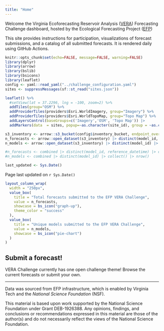 ```yaml
---
title: "Home"
---
```


Welcome the Virginia Ecoforecasting Reservoir Analysis ([VERA](http://ltreb-reservoirs.org/)) Forecasting Challenge dashboard, hosted by the Ecological Forecasting Project ([EFP](https://www.ecoforecastprojectvt.org/))

This site provides instructions for participation, visualizations of forecast submissions, and a catalog of all submitted forecasts. It is rendered daily using GitHub Actions.

```r
knitr::opts_chunk$set(echo=FALSE, message=FALSE, warning=FALSE)
library(dplyr)
library(arrow)
library(bslib)
library(bsicons)
library(leaflet)
config <- yaml::read_yaml("../challenge_configuration.yaml")
sites <- suppressMessages(sf::st_read("sites.json"))
```

```r
leaflet() %>%
  #setView(lat = 37.2296, lng = -100, zoom=2) %>%
  addTiles(group="OSM") %>%
  addProviderTiles(providers$Esri.WorldImagery, group="Imagery") %>%
  addProviderTiles(providers$Esri.WorldTopoMap, group="Topo Map") %>%
  addLayersControl(baseGroups=c('Imagery','OSM', 'Topo Map')) |> 
  addMarkers(data  = sites, popup=~as.character(site_id), group = ~as.character(Partner), clusterOptions = markerClusterOptions())
```

```r
s3_inventory <- arrow::s3_bucket(config$inventory_bucket, endpoint_override = config$endpoint, anonymous = TRUE)
n_forecasts <- arrow::open_dataset(s3_inventory) |> distinct(model_id, reference_date) |> collect() |> nrow()
n_models <- arrow::open_dataset(s3_inventory) |> distinct(model_id) |> collect() |> nrow()

#n_forecasts <- combined |> distinct(model_id, reference_datetime) |> collect() |> nrow()
#n_models <- combined |> distinct(model_id) |> collect() |> nrow()

last_updated <- Sys.Date()

```

Page last updated on `r Sys.Date()`

```r

layout_column_wrap(
  width = "250px",
  value_box(
    title = "Total forecasts submitted to the EFP VERA Challenge", 
    value = n_forecasts,
    showcase = bs_icon("graph-up"),
    theme_color = "success" 
  ),
  value_box(
    title = "Unique models submitted to the EFP VERA Challenge", 
    value = n_models,
    showcase = bs_icon("pie-chart")
  )
)

```

## Submit a forecast!

VERA Challenge currently has one open challenge theme! Browse the current forecasts or submit your own.

------------------------------------------------------------------------

Data was sourced from EFP infrastructure, which is enabled by Virginia Tech and the *National Science Foundation* (NSF).

This material is based upon work supported by the National Science Foundation under Grant DEB-1926388. Any opinions, findings, and conclusions or recommendations expressed in this material are those of the author(s) and do not necessarily reflect the views of the National Science Foundation.
